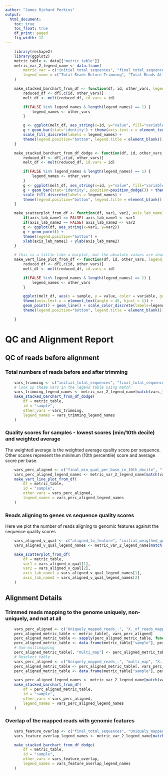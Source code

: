 ```yaml
---
author: "James Richard Perkins"
output:
  html_document:
    toc: true
    toc_float: true
    df_print: paged
    fig_width: 12
---
```


<style>
    body .main-container {
        max-width: 90%;
    }
</style>

```r
	library(reshape2)
	library(ggplot2)
	metric_table <- data[['metric_table']]
	metric_var_2_legend_name <- data.frame(
		metric_var = c("initial_total_sequences", "final_total_sequences", "Uniquely_mapped_reads_.", "multi_map", "X._of_reads_mapped_to_multiple_loci", "X._of_reads_mapped_to_too_many_loci", "X._of_reads_unmapped._too_short", "X._of_reads_unmapped._other", "Uniquely_mapped_reads_number", "aligned_to_feature", "initial_weigthed_qual_per_sequence", "number_duplicatedreads.estimated.", "final_mean_qual_per_base", "final_min_qual_per_base_in_10th_decile", "final_min_qual_per_base_in_lower_quartile", "final_weigthed_qual_per_sequence"),
		legend_name = c("Total Reads Before Trimming", "Total Reads After Trimming", "Unique Map %", "Multi-mapping %", "Multi Map %", "Multi Map-too many %", "Unmapped: Too Short %", "Unmapped: Other %", "Unique Map", "Aligned to Genomic Feature", "Weighted Sequence Quality Before Trimming", "Estimated Duplicated Reads", "Average Base Quality", "Min Qual per Base (Tenth Decile)", "Min Qual per Base (Lower Quartile)", "Weighted Sequence Quality")
	)

	make_stacked_barchart_from_df <- function(df, id, other_vars, legend_names=FALSE) {
		reduced_df <- df[,c(id, other_vars)]
		melt_df <- melt(reduced_df, id.vars = id)

		if(FALSE %in% legend_names & length(legend_names) == 1) {
			legend_names <- other_vars
		}

		g <- ggplot(melt_df, aes_string(x=id, y="value", fill="variable"))
		g + geom_bar(stat='identity') + theme(axis.text.x = element_text(angle = 45, hjust = 1)) +
		scale_fill_discrete(labels = legend_names) +
		theme(legend.position="bottom", legend.title = element_blank())
	}

	make_stacked_barchart_from_df_dodge <- function(df, id, other_vars, legend_names=FALSE) {
		reduced_df <- df[,c(id, other_vars)]
		melt_df <- melt(reduced_df, id.vars = id)

		if(FALSE %in% legend_names & length(legend_names) == 1) {
			legend_names <- other_vars
		}
		g <- ggplot(melt_df, aes_string(x=id, y="value", fill="variable"))
		g + geom_bar(stat='identity', position=position_dodge()) + theme(axis.text.x = element_text(angle = 45, hjust = 1)) +
		scale_fill_discrete(labels = legend_names) +
		theme(legend.position="bottom", legend.title = element_blank())
	}

	make_scatterplot_from_df <- function(df, var1, var2, axis_lab_name1=FALSE, axis_lab_name2=FALSE) {
		if(axis_lab_name1 == FALSE) axis_lab_name1 <- var1
		if(axis_lab_name2 == FALSE) axis_lab_name2 <- var2
		g <- ggplot(df, aes_string(x=var1, y=var2))
		g + geom_point() +
		theme(legend.position="bottom") +
		xlab(axis_lab_name1) + ylab(axis_lab_name2)
	}

	# this is a little like a barplot, but the absolute values are shown, with a line connecting them.
	make_vert_line_plot_from_df <- function(df, id, other_vars, legend_names=FALSE){
		reduced_df <- df[,c(id, other_vars)]
		melt_df <- melt(reduced_df, id.vars = id)

		if(FALSE %in% legend_names & length(legend_names) == 1) {
			legend_names <- other_vars
		}

		ggplot(melt_df, aes(x = sample, y = value, color = variable, group = variable)) + 
		theme(axis.text.x = element_text(angle = 45, hjust = 1)) +
     	geom_point() + geom_line() + scale_color_discrete(labels=legend_names) +
		theme(legend.position="bottom", legend.title = element_blank())

	}

```

# **QC and Alignment Report**

## **QC of reads before alignment**
### **Total numbers of reads before and after trimming**

```r

	vars_trimming <- c("initial_total_sequences", "final_total_sequences")
	# look up these vars in the legend table using match
	vars_trimming_legend_names <- metric_var_2_legend_name[match(vars_trimming, metric_var_2_legend_name$metric_var), "legend_name" ]
	make_stacked_barchart_from_df_dodge(
		df = metric_table, 
        id = "sample", 
        other_vars = vars_trimming,
        legend_names = vars_trimming_legend_names
    )
```

### **Quality scores for samples - lowest scores (min/10th decile) and weighted average**

The weighted average is the weighted average  quality score per sequence. Other scores represent the minimum (10th percentile) score and average score per base.
```r
	vars_perc_aligned <- c("final_min_qual_per_base_in_10th_decile", "final_min_qual_per_base_in_lower_quartile", "final_mean_qual_per_base", "final_weigthed_qual_per_sequence")
	vars_perc_aligned_legend_names <- metric_var_2_legend_name[match(vars_perc_aligned, metric_var_2_legend_name$metric_var), "legend_name" ]
	make_vert_line_plot_from_df(
		df = metric_table, 
		id = "sample", 
		other_vars = vars_perc_aligned,
		legend_names = vars_perc_aligned_legend_names
	)
```

### **Reads aligning to genes vs sequence quality scores**

Here we plot the number of reads aligning to genomic features against the sequence quality scores

```r
	vars_aligned_v_qual <- c("aligned_to_feature", "initial_weigthed_qual_per_sequence")
	vars_aligned_v_qual_legend_names <- metric_var_2_legend_name[match(vars_aligned_v_qual, metric_var_2_legend_name$metric_var), "legend_name" ]

    make_scatterplot_from_df(
		df = metric_table,
		var1 = vars_aligned_v_qual[1],
		var2 = vars_aligned_v_qual[2],
		axis_lab_name1 = vars_aligned_v_qual_legend_names[1],
		axis_lab_name2 = vars_aligned_v_qual_legend_names[2]
	)
```

## **Alignment Details**

### **Trimmed reads mapping to the genome uniquely, non-uniquely, and not at all**

```r

	vars_perc_aligned <- c("Uniquely_mapped_reads_.", "X._of_reads_mapped_to_multiple_loci", "X._of_reads_mapped_to_too_many_loci", "X._of_reads_unmapped._too_short", "X._of_reads_unmapped._other")
	perc_aligned_metric_table <- metric_table[, vars_perc_aligned]
	perc_aligned_metric_table <- sapply(perc_aligned_metric_table, function(x) as.numeric(gsub("\\%", "", x)))
	perc_aligned_metric_table <- data.frame(metric_table["sample"], perc_aligned_metric_table)
	# Sum multimapping
	perc_aligned_metric_table[, "multi_map"] <- perc_aligned_metric_table[,"X._of_reads_mapped_to_multiple_loci"] + perc_aligned_metric_table[,"X._of_reads_mapped_to_too_many_loci"]
	# Reselect table
	vars_perc_aligned <- c("Uniquely_mapped_reads_.", "multi_map", "X._of_reads_unmapped._too_short", "X._of_reads_unmapped._other")
	perc_aligned_metric_table <- perc_aligned_metric_table[, vars_perc_aligned]
	perc_aligned_metric_table <- data.frame(metric_table["sample"], perc_aligned_metric_table)

    vars_perc_aligned_legend_names <- metric_var_2_legend_name[match(vars_perc_aligned, metric_var_2_legend_name$metric_var), "legend_name" ]
    make_stacked_barchart_from_df(
		df = perc_aligned_metric_table, 
        id = "sample", 
        other_vars = vars_perc_aligned,
        legend_names = vars_perc_aligned_legend_names
    )
```

### **Overlap of the mapped reads with genomic features**

```r
	vars_feature_overlap <- c("final_total_sequences", "Uniquely_mapped_reads_number", "aligned_to_feature")
	vars_feature_overlap_legend_names <- metric_var_2_legend_name[match(vars_feature_overlap, metric_var_2_legend_name$metric_var), "legend_name" ]

    make_stacked_barchart_from_df_dodge(
		df = metric_table, 
        id = "sample", 
        other_vars = vars_feature_overlap,
        legend_names = vars_feature_overlap_legend_names
    )
```
